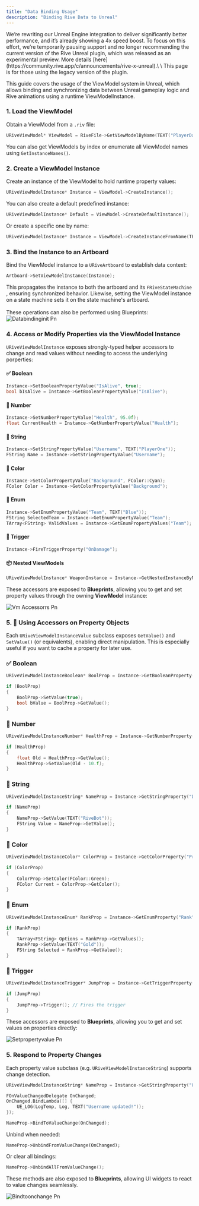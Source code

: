 ```yaml
---
title: "Data Binding Usage"
description: "Binding Rive Data to Unreal"
---
```


<Warning>
  We’re rewriting our Unreal Engine integration to deliver significantly better performance, and it’s already showing a 4x speed boost. To focus on this effort, we’re temporarily pausing support and no longer recommending the current version of the Rive Unreal plugin, which was released as an experimental preview. More details [here](https://community.rive.app/c/announcements/rive-x-unreal).\
  \
  This page is for those using the legacy version of the plugin.
</Warning>

This guide covers the usage of the ViewModel system in Unreal, which allows binding and synchronizing data between Unreal gameplay logic and Rive animations using a runtime ViewModelInstance.

### 1. **Load the ViewModel**

Obtain a ViewModel from a `.riv` file:

```cpp
URiveViewModel* ViewModel = RiveFile->GetViewModelByName(TEXT("PlayerData"));
```

You can also get ViewModels by index or enumerate all ViewModel names using `GetInstanceNames()`.

### 2. **Create a ViewModel Instance**

Create an instance of the ViewModel to hold runtime property values:

```cpp
URiveViewModelInstance* Instance = ViewModel->CreateInstance();
```

You can also create a default predefined instance:

```cpp
URiveViewModelInstance* Default = ViewModel->CreateDefaultInstance();
```

Or create a specific one by name:

```cpp
URiveViewModelInstance* Instance = ViewModel->CreateInstanceFromName(TEXT("MyInstance"));
```

### 3. **Bind the Instance to an Artboard**

Bind the ViewModel instance to a `URiveArtboard` to establish data context:

```cpp
Artboard->SetViewModelInstance(Instance);
```

This propagates the instance to both the artboard and its `FRiveStateMachine` , ensuring synchronized behavior. Likewise, setting the ViewModel instance on a state machine sets it on the state machine's artboard.\
\
These operations can also be performed using Blueprints:\
![Databindinginit Pn](/images/unreal/databindinginit.png)

### 4. **Access or Modify Properties via the ViewModel Instance**

`URiveViewModelInstance`  exposes strongly-typed helper accessors to change and read values without needing to access the underlying porperties:

#### ✅ Boolean

```cpp
Instance->SetBooleanPropertyValue("IsAlive", true);
bool bIsAlive = Instance->GetBooleanPropertyValue("IsAlive");
```

#### 🔢 Number

```cpp
Instance->SetNumberPropertyValue("Health", 95.0f);
float CurrentHealth = Instance->GetNumberPropertyValue("Health");
```

#### 📝 String

```cpp
Instance->SetStringPropertyValue("Username", TEXT("PlayerOne"));
FString Name = Instance->GetStringPropertyValue("Username");
```

#### 🎨 Color

```cpp
Instance->SetColorPropertyValue("Background", FColor::Cyan);
FColor Color = Instance->GetColorPropertyValue("Background");
```

#### 🧩 Enum

```cpp
Instance->SetEnumPropertyValue("Team", TEXT("Blue"));
FString SelectedTeam = Instance->GetEnumPropertyValue("Team");
TArray<FString> ValidValues = Instance->GetEnumPropertyValues("Team");
```

#### 🚀 Trigger

```cpp
Instance->FireTriggerProperty("OnDamage");
```

#### 📦 Nested ViewModels

```cpp
URiveViewModelInstance* WeaponInstance = Instance->GetNestedInstanceByName("Weapon");
```

These accessors are exposed to **Blueprints**, allowing you to get and set property values through the owning **ViewModel** instance:

![Vm Accessorrs Pn](/images/unreal/vm_accessorrs.png)

### 5. 🧪 Using Accessors on Property Objects

Each `URiveViewModelInstanceValue` subclass exposes `GetValue()` and `SetValue()` (or equivalents), enabling direct manipulation. This is especially useful if you want to cache a property for later use.

### ✅ Boolean

```cpp
URiveViewModelInstanceBoolean* BoolProp = Instance->GetBooleanProperty("IsReady");

if (BoolProp)
{
    BoolProp->SetValue(true);
    bool bValue = BoolProp->GetValue();
}
```

### 🔢 Number

```cpp
URiveViewModelInstanceNumber* HealthProp = Instance->GetNumberProperty("Health");

if (HealthProp)
{
    float Old = HealthProp->GetValue();
    HealthProp->SetValue(Old - 10.f);
}
```

### 📝 String

```cpp
URiveViewModelInstanceString* NameProp = Instance->GetStringProperty("DisplayName");

if (NameProp)
{
    NameProp->SetValue(TEXT("RiveBot"));
    FString Value = NameProp->GetValue();
}
```

### 🎨 Color

```cpp
URiveViewModelInstanceColor* ColorProp = Instance->GetColorProperty("PrimaryColor");

if (ColorProp)
{
    ColorProp->SetColor(FColor::Green);
    FColor Current = ColorProp->GetColor();
}
```

### 🧩 Enum

```cpp
URiveViewModelInstanceEnum* RankProp = Instance->GetEnumProperty("Rank");

if (RankProp)
{
    TArray<FString> Options = RankProp->GetValues();
    RankProp->SetValue(TEXT("Gold"));
    FString Selected = RankProp->GetValue();
}
```

### 🚀 Trigger

```cpp
URiveViewModelInstanceTrigger* JumpProp = Instance->GetTriggerProperty("Jump");

if (JumpProp)
{
    JumpProp->Trigger(); // Fires the trigger
}
```

These accessors are exposed to **Blueprints**, allowing you to get and set values on properties directly:

![Setpropertyvalue Pn](/images/unreal/setpropertyvalue.png)

### **5. Respond to Property Changes**

Each property value subclass (e.g. `URiveViewModelInstanceString`) supports change detection.

```cpp
URiveViewModelInstanceString* NameProp = Instance->GetStringProperty("Username");

FOnValueChangedDelegate OnChanged;
OnChanged.BindLambda([] {
    UE_LOG(LogTemp, Log, TEXT("Username updated!"));
});

NameProp->BindToValueChange(OnChanged);
```

Unbind when needed:

```
NameProp->UnbindFromValueChange(OnChanged);
```

Or clear all bindings:

```cpp
NameProp->UnbindAllFromValueChange();
```

These methods are also exposed to **Blueprints**, allowing UI widgets to react to value changes seamlessly.

![Bindtoonchange Pn](/images/unreal/bindtoonchange.png)

### 